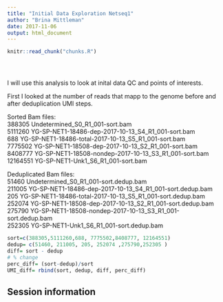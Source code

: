 ```yaml
---
title: "Initial Data Exploration Netseq1"
author: "Brina Mittleman"
date: 2017-11-06
output: html_document
---
```


<!-- The file analysis/chunks.R contains chunks that define default settings
shared across the workflowr files. -->
```r
knitr::read_chunk("chunks.R")
```

<!-- Update knitr chunk options -->
```r
```

<!-- Insert the date the file was last updated -->
```r
```

<!-- Insert the code version (Git commit SHA1) if Git repository exists and R
 package git2r is installed -->
```r
```

<!-- Add your analysis here -->

I will use this analysis to look at inital data QC and points of interests.  

First I looked at the number of reads that mapp to the genome before and after deduplication UMI steps.  


Sorted Bam files:  
  388305 Undetermined_S0_R1_001-sort.bam  
   5111260 YG-SP-NET1-18486-dep-2017-10-13_S4_R1_001-sort.bam  
       688 YG-SP-NET1-18486-total-2017-10-13_S5_R1_001-sort.bam  
   7775502 YG-SP-NET1-18508-dep-2017-10-13_S2_R1_001-sort.bam  
   8408777 YG-SP-NET1-18508-nondep-2017-10-13_S3_R1_001-sort.bam  
  12164551 YG-SP-NET1-Unk1_S6_R1_001-sort.bam  

Deduplicated Bam files:  
    51460 Undetermined_S0_R1_001-sort.dedup.bam  
   211005 YG-SP-NET1-18486-dep-2017-10-13_S4_R1_001-sort.dedup.bam  
      205 YG-SP-NET1-18486-total-2017-10-13_S5_R1_001-sort.dedup.bam  
   252074 YG-SP-NET1-18508-dep-2017-10-13_S2_R1_001-sort.dedup.bam  
   275790 YG-SP-NET1-18508-nondep-2017-10-13_S3_R1_001-sort.dedup.bam  
   252305 YG-SP-NET1-Unk1_S6_R1_001-sort.dedup.bam  


```r
sort=c(388305,5111260,688, 7775502,8408777, 12164551)
dedup= c(51460, 211005, 205, 252074 ,275790,252305 )
diff= sort - dedup
# % change
perc_diff= (sort-dedup)/sort
UMI_diff= rbind(sort, dedup, diff, perc_diff)


```



## Session information

<!-- Insert the session information into the document -->
```r
```
